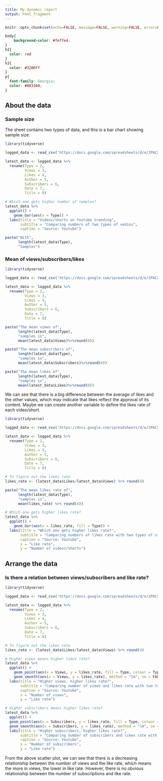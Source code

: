 ```yaml
---
title: My dynamic report
output: html_fragment
---
```


```r
knitr::opts_chunk$set(echo=FALSE, message=FALSE, warning=FALSE, error=FALSE)

```

```css
body{
    background-color: #feffe4;
}
h2{
  color: red
}
h3{
  color: #3200ff
}
p{
  font-family: Georgia;
  color: #003360;
}
```

## About the data

### Sample size

The sheet contains two types of data, and this is a bar chart showing sample size.

```r
library(tidyverse)

logged_data <- read_csv('https://docs.google.com/spreadsheets/d/e/2PACX-1vT1s235dHjiX2r7mUTbtlDm5H_-evr2XGAAXOp3RW4p1_vHsQ5-TG258yudTTZmQxJhnr-7UtrVp3ge/pub?output=csv')

latest_data <- logged_data %>%
  rename(Type = 2,
         Views = 3,
         Likes = 4,
         Author = 5,
         Subscribers = 6,
         Date = 7,
         Title = 8)

# Which one gets higher number of samples?
latest_data %>%
  ggplot() +
    geom_bar(aes(x = Type)) +
  labs(title = "Videos/shorts on Youtube trending",
       subtitle = "Comparing numbers of two types of vedios",
       caption = "Source: Youtube")

paste("With", 
      length(latest_data$Type), 
      "Samples")

```

### Mean of views/subscribers/likes

```r
library(tidyverse)

logged_data <- read_csv('https://docs.google.com/spreadsheets/d/e/2PACX-1vT1s235dHjiX2r7mUTbtlDm5H_-evr2XGAAXOp3RW4p1_vHsQ5-TG258yudTTZmQxJhnr-7UtrVp3ge/pub?output=csv')

latest_data <- logged_data %>%
  rename(Type = 2,
         Views = 3,
         Likes = 4,
         Author = 5,
         Subscribers = 6,
         Date = 7,
         Title = 8)

paste("The mean views of",
      length(latest_data$Type),
      "samples is",
      mean(latest_data$Views)%>%round(0))

paste("The mean subscribers of",
      length(latest_data$Type),
      "samples is",
      mean(latest_data$Subscribers)%>%round(0))

paste("The mean likes of",
      length(latest_data$Type),
      "samples is",
      mean(latest_data$Likes)%>%round(0))

```

We can see that there is a big difference between the average of likes and the other values, which may indicate that likes reflect the approval of its content.
Maybe we can create another variable to define the likes rate of each video/short.

```r
library(tidyverse)

logged_data <- read_csv('https://docs.google.com/spreadsheets/d/e/2PACX-1vT1s235dHjiX2r7mUTbtlDm5H_-evr2XGAAXOp3RW4p1_vHsQ5-TG258yudTTZmQxJhnr-7UtrVp3ge/pub?output=csv')

latest_data <- logged_data %>%
  rename(Type = 2,
         Views = 3,
         Likes = 4,
         Author = 5,
         Subscribers = 6,
         Date = 7,
         Title = 8)

# To figure out the likes rate
likes_rate <- (latest_data$Likes/latest_data$Views) %>% round(4)

paste("The mean likes rate of",
      length(latest_data$Type),
      "samples is",
      mean(likes_rate) %>% round(4))

# Which one gets higher likes rate?
latest_data %>%
  ggplot() +
    geom_bar(aes(x = likes_rate, fill = Type)) +
  labs(title = "Which one gets higher likes rate?",
       subtitle = "Comparing numbers of likes rate with two types of videos",
       caption = "Source: Youtube",
       x = "Like rate",
       y = "Number of videos/shorts")

```

## Arrange the data

### Is there a relation between views/subscribers and like rate?

```r
library(tidyverse)

logged_data <- read_csv('https://docs.google.com/spreadsheets/d/e/2PACX-1vT1s235dHjiX2r7mUTbtlDm5H_-evr2XGAAXOp3RW4p1_vHsQ5-TG258yudTTZmQxJhnr-7UtrVp3ge/pub?output=csv')

latest_data <- logged_data %>%
  rename(Type = 2,
         Views = 3,
         Likes = 4,
         Author = 5,
         Subscribers = 6,
         Date = 7,
         Title = 8)

# To figure out the likes rate
likes_rate <- (latest_data$Likes/latest_data$Views) %>% round(4)

# Higher views means higher likes rate?
latest_data %>%
  ggplot() +
    geom_point(aes(x = Views, y = likes_rate, fill = Type, colour = Type)) +
    geom_smooth(aes(x = Views, y = likes_rate), method = "lm", se = FALSE) +
  labs(title = "Higher views, higher likes rate?",
       subtitle = "Comparing number of views and likes rate with two types of videos",
       caption = "Source: Youtube",
       x = "Number of views",
       y = "Like rate")

# Higher subscribers means higher likes rate?
latest_data %>%
  ggplot() +
  geom_point(aes(x = Subscribers, y = likes_rate, fill = Type, colour = Type)) +
  geom_smooth(aes(x = Subscribers, y = likes_rate), method = "lm", se = FALSE) +
  labs(title = "Higher subscribers, higher likes rate?",
       subtitle = "Comparing number of subscribers and likes rate with two types of videos",
       caption = "Source: Youtube",
       x = "Number of subscribers",
       y = "Like rate")

```

From the above scatter plot, we can see that there is a decreasing relationship between the number of views and the like rate, which means the more in views, the lower in like rate. However, there is no obvious relationship between the number of subscriptions and like rate.
